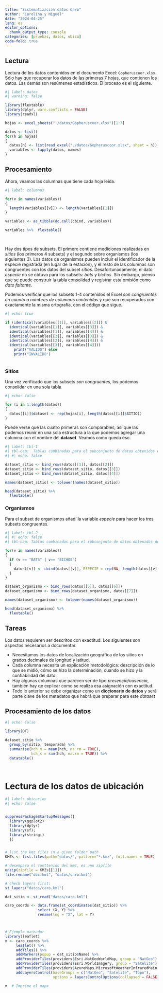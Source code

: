 ```yaml
---
title: "Sistematización datos Caro"
author: "Carolina y Miguel"
date: "2024-04-25"
lang: es
editor_options: 
  chunk_output_type: console
categories: [pruebas, datos, ubica]
code-fold: true
---
```


## Lectura

Lectura de los datos contenidos en el documento Excel: `Gopheruscoor.xlsx`. Sólo hay que recuperar los datos de las primeras 7 hojas, que contienen los datos. Las demás son resúmenes estadísticos. El proceso es el siguiente.

```r
#| label: datos
#| warning: false

library(flextable)
library(dplyr, warn.conflicts = FALSE)
library(readxl)

hojas <- excel_sheets("./datos/Gopheruscoor.xlsx")[1:7]

datos <- list()
for(h in hojas)
{
  datos[h] <- list(read_excel("./datos/Gopheruscoor.xlsx", sheet = h))
  variables <- lapply(datos, names)
}

```

## Procesamiento

Ahora, veamos las columnas que tiene cada hoja leída.

```r
#| label: columnas

for(v in names(variables))
{
  length(variables[[v]]) <- length(variables[[1]])
}

variables <- as_tibble(do.call(cbind, variables))

variables %>%  flextable()
```

\

Hay dos tipos de subsets. El primero contiene mediciones realizadas en *sitios* (los primeros 4 subsets) y el segundo sobre organismos (los siguientes 3). Los datos de organismos pueden incluir el identificador de la especie registrada (en lugar de la estación), y el resto de las columnas son congruentes con los datos del subset *sitios*. Desafortunadamente, el dato *especie* no se obtuvo para los subsets: *bats* y *bichos*. Sin embargo, pienso que se puede construir la tabla consolidad y registrar esta omisión como *dato faltante*.

Podemos verificar que los subsets 1-4 contenidos el Excel *son congruentes en cuanto a nombres de columnas contenidas* y que son recuperados con exactamente la misma ortografía, con el código que sigue.

```r
#| echo: true

if (identical(variables[[1]], variables[[2]]) & 
  identical(variables[[1]], variables[[3]]) &
  identical(variables[[1]], variables[[4]]) & 
  identical(variables[[2]], variables[[3]]) &
  identical(variables[[2]], variables[[4]]) &
  identical(variables[[3]], variables[[4]]))
    print("VALIDO") else
    print("INVALIDO") 
    
```

### Sitios

Una vez verificado que los subsets *son congruentes*, los podemos consolidar en una sola tabla.

```r
#| echo: false

for (i in 1:length(datos))
{
  datos[[i]]$dataset <- rep(hojas[i], length(datos[[i]]$SITIO))
}
```

Puede verse que las cuatro primeras son comparables, así que las podemos reunir en una sola estructura a la que podemos agregar una columna con el nombre del **dataset**. Veamos como queda eso.

```r
#| label: tbl-1
#| tbl-cap:  Tablas combinadas para el subconjunto de datos obtenidos en sitios
#| #| echo: false

dataset_sitio <- bind_rows(datos[[1]], datos[[2]])
dataset_sitio <- bind_rows(dataset_sitio, datos[[3]])
dataset_sitio <- bind_rows(dataset_sitio, datos[[4]])

names(dataset_sitio) <- tolower(names(dataset_sitio))

head(dataset_sitio) %>% 
  flextable()

```

### Organismos

Para el subset de organismos añadí la variable *especie* para hacer los tres subsets congruentes.

```r
#| label: tbl-2
#| #| echo: false
#| tbl-cap: Tablas combinadas para el subconjunto de datos obtenidos de organismos

for(v in names(variables))
{
  if (v == "BATS" | v== "BICHOS")
  {
    datos[[v]] <- cbind(datos[[v]], ESPECIE = rep(NA, length(datos[[v]]$SITIO)))
  }
}

dataset_organismo <- bind_rows(datos[[5]], datos[[6]])
dataset_organismo <- bind_rows(dataset_organismo, datos[[7]])

names(dataset_organismo) <- tolower(names(dataset_organismo))

head(dataset_organismo) %>% 
  flextable()

```

## Tareas

Los datos requieren ser descritos con exactitud. Los siguientes son aspectos necesarios a documentar.

-   Necesitamos los datos de localización geográfica de los sitios en grados decimales de longitud y latitud.
-   Cada columna necesita un explicación metodológica: descripción de lo que se midió, cómo se hizo la determinación, cuando se hizo y la confiabilidad del dato.
-   Hay algunas columnas que parecen ser de tipo *presencia/ausencia*, también hay qe explicar como se realiza esa asignación con exactitud.
-   Todo lo anterior se debe organizar como un **diccionario de datos** y será parte clave de los metadatos que habrá que preparar para este *dataset*

## Procesamiento de los datos

```r
#| echo: false

library(DT)

dataset_sitio %>% 
  group_by(sitio, temporada) %>% 
  summarise(hch_m = mean(hch, na.rm = TRUE),
            hch_s = sum(hch, na.rm = TRUE)) %>% 
  datatable()




```

# Lectura de los datos de ubicación

```r
#| label: ubicacion
#| echo: false


suppressPackageStartupMessages({
  library(ggplot2)
  library(dplyr)
  library(sf);
  library(stringi)
  })


# list the kmz files in a given folder path
KMZs <- list.files(path="datos/", pattern="*.kmz", full.names = TRUE)

# desempaca el conttenido del kmz, es unn zipfile
unzip(zipfile = KMZs[[1]])
file.rename("doc.kml", "datos/caro.kml")

# check layers first:
st_layers("datos/caro.kml")

dat_sitio <- st_read("datos/caro.kml")

caro_coords <- data.frame(st_coordinates(dat_sitio)) %>% 
               select (X, Y) %>% 
               rename(lng = "X", lat = Y)



# Ejemplo marcador
library(leaflet)
m <- caro_coords %>% 
     leaflet() %>%
     addTiles() %>% 
     addMarkers(popup = dat_sitio$Name) %>% 
     addProviderTiles(providers$Esri.NatGeoWorldMap, group = "NatGeo") %>% 
     addProviderTiles(providers$Esri.WorldImagery, group = "Satelite") %>% 
     addProviderTiles(providers$AzureMaps.MicrosoftWeatherInfraredMain, group = "Topo") %>% 
     addLayersControl(baseGroups = c("NatGeo", "Satelite", "Topo"),
                      options = layersControlOptions(collapsed = FALSE))

m  # Imprime el mapa

```
